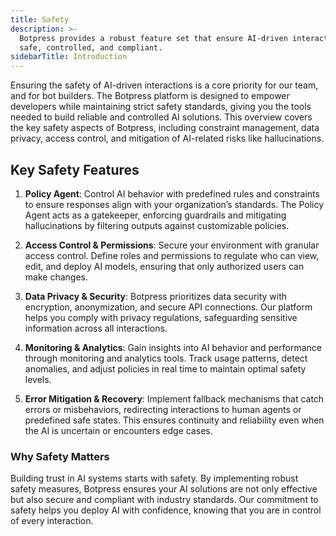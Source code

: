 ```yaml
---
title: Safety
description: >-
  Botpress provides a robust feature set that ensure AI-driven interactions are
  safe, controlled, and compliant.
sidebarTitle: Introduction
---
```


Ensuring the safety of AI-driven interactions is a core priority for our team, and for bot builders. The Botpress platform is designed to empower developers while maintaining strict safety standards, giving you the tools needed to build reliable and controlled AI solutions. This overview covers the key safety aspects of Botpress, including constraint management, data privacy, access control, and mitigation of AI-related risks like hallucinations.

## Key Safety Features

1. **Policy Agent**: Control AI behavior with predefined rules and constraints to ensure responses align with your organization’s standards. The Policy Agent acts as a gatekeeper, enforcing guardrails and mitigating hallucinations by filtering outputs against customizable policies.

2. **Access Control & Permissions**: Secure your environment with granular access control. Define roles and permissions to regulate who can view, edit, and deploy AI models, ensuring that only authorized users can make changes.

3. **Data Privacy & Security**: Botpress prioritizes data security with encryption, anonymization, and secure API connections. Our platform helps you comply with privacy regulations, safeguarding sensitive information across all interactions.

4. **Monitoring & Analytics**: Gain insights into AI behavior and performance through monitoring and analytics tools. Track usage patterns, detect anomalies, and adjust policies in real time to maintain optimal safety levels.

5. **Error Mitigation & Recovery**: Implement fallback mechanisms that catch errors or misbehaviors, redirecting interactions to human agents or predefined safe states. This ensures continuity and reliability even when the AI is uncertain or encounters edge cases.

### **Why Safety Matters**

Building trust in AI systems starts with safety. By implementing robust safety measures, Botpress ensures your AI solutions are not only effective but also secure and compliant with industry standards. Our commitment to safety helps you deploy AI with confidence, knowing that you are in control of every interaction.
